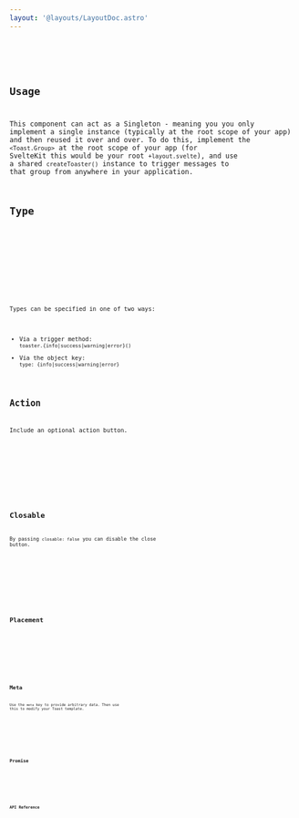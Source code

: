 ```yaml
---
layout: '@layouts/LayoutDoc.astro'
---
```










<Preview client:load>
	<Fragment slot="preview">
		<Default client:visible />
	</Fragment>
	<Fragment slot="code">
		<Code code={DefaultRaw} lang="svelte" />
	</Fragment>
</Preview>

## Usage

This component can act as a Singleton - meaning you you only implement a single instance (typically at the root scope of your app) and then reused it over and over. To do this, implement the `<Toast.Group>` at the root scope of your app (for SvelteKit this would be your root `+layout.svelte`), and use a shared `createToaster()` instance to trigger messages to that group from anywhere in your application.

## Type

<Preview client:load>
	<Fragment slot="preview">
		<Type client:visible />
	</Fragment>
	<Fragment slot="code">
		<Code code={TypeRaw} lang="svelte" />
	</Fragment>
</Preview>

Types can be specified in one of two ways:

- Via a trigger method: `toaster.{info|success|warning|error}()`
- Via the object key: `type: {info|success|warning|error}`

## Action

Include an optional action button.

<Preview client:load>
	<Fragment slot="preview">
		<Action client:visible />
	</Fragment>
	<Fragment slot="code">
		<Code code={ActionRaw} lang="svelte" />
	</Fragment>
</Preview>

## Closable

By passing `closable: false` you can disable the close button.

<Preview client:load>
	<Fragment slot="preview">
		<Closable client:visible />
	</Fragment>
	<Fragment slot="code">
		<Code code={ClosableRaw} lang="svelte" />
	</Fragment>
</Preview>

## Placement

<Preview client:load>
	<Fragment slot="preview">
		<Placement client:visible />
	</Fragment>
	<Fragment slot="code">
		<Code code={PlacementRaw} lang="svelte" />
	</Fragment>
</Preview>

## Meta

Use the `meta` key to provide arbitrary data. Then use this to modify your Toast template.

<Preview client:load>
	<Fragment slot="preview">
		<Meta client:visible />
	</Fragment>
	<Fragment slot="code">
		<Code code={MetaRaw} lang="svelte" />
	</Fragment>
</Preview>

## Promise

<Preview client:load>
	<Fragment slot="preview">
		<Promise client:visible />
	</Fragment>
	<Fragment slot="code">
		<Code code={PromiseRaw} lang="svelte" />
	</Fragment>
</Preview>

## API Reference

<ApiTable />
